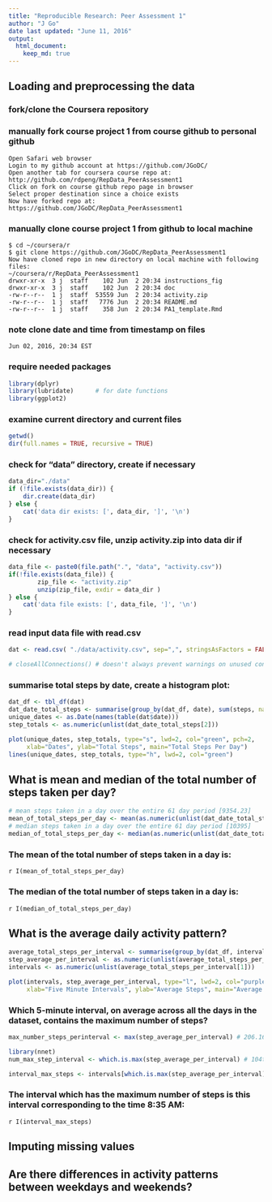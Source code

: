 ```yaml
---
title: "Reproducible Research: Peer Assessment 1"
author: "J Go"
date last updated: "June 11, 2016"
output: 
  html_document:
    keep_md: true
---
```


## Loading and preprocessing the data
### fork/clone the Coursera repository
### manually fork course project 1 from course github to personal github
```
Open Safari web browser
Login to my github account at https://github.com/JGoDC/
Open another tab for coursera course repo at:
http://github.com/rdpeng/RepData_PeerAssessment1
Click on fork on course github repo page in browser
Select proper destination since a choice exists
Now have forked repo at:
https://github.com/JGoDC/RepData_PeerAssessment1
```
### manually clone course project 1 from github to local machine
```
$ cd ~/coursera/r
$ git clone https://github.com/JGoDC/RepData_PeerAssessment1
Now have cloned repo in new directory on local machine with following files:
~/coursera/r/RepData_PeerAssessment1
drwxr-xr-x  3 j  staff    102 Jun  2 20:34 instructions_fig
drwxr-xr-x  3 j  staff    102 Jun  2 20:34 doc
-rw-r--r--  1 j  staff  53559 Jun  2 20:34 activity.zip
-rw-r--r--  1 j  staff   7776 Jun  2 20:34 README.md
-rw-r--r--  1 j  staff    358 Jun  2 20:34 PA1_template.Rmd
```
### note clone date and time from timestamp on files
```
Jun 02, 2016, 20:34 EST
```
### require needed packages
```r
library(dplyr)
library(lubridate)      # for date functions
library(ggplot2)
```

### examine current directory and current files
```r
getwd()
dir(full.names = TRUE, recursive = TRUE)
```
### check for "data" directory, create if necessary
```r
data_dir="./data"
if (!file.exists(data_dir)) {
    dir.create(data_dir)
} else {
    cat('data dir exists: [', data_dir, ']', '\n')
}
```

### check for activity.csv file, unzip activity.zip into data dir if necessary
```r
data_file <- paste0(file.path(".", "data", "activity.csv"))
if(!file.exists(data_file)) {
        zip_file <- "activity.zip"
        unzip(zip_file, exdir = data_dir )
} else {
    cat('data file exists: [', data_file, ']', '\n')
}
```

### read input data file with read.csv
```r
dat <- read.csv( "./data/activity.csv", sep=",", stringsAsFactors = FALSE )

# closeAllConnections()	# doesn't always prevent warnings on unused connections

```

### summarise total steps by date, create a histogram plot:
```r
dat_df <- tbl_df(dat)
dat_date_total_steps <- summarise(group_by(dat_df, date), sum(steps, na.rm = T))
unique_dates <- as.Date(names(table(dat$date)))
step_totals <- as.numeric(unlist(dat_date_total_steps[2]))

plot(unique_dates, step_totals, type="s", lwd=2, col="green", pch=2, 
     xlab="Dates", ylab="Total Steps", main="Total Steps Per Day")
lines(unique_dates, step_totals, type="h", lwd=2, col="green")
```

## What is mean and median of the total number of steps taken per day?
```r
# mean steps taken in a day over the entire 61 day period [9354.23]
mean_of_total_steps_per_day <- mean(as.numeric(unlist(dat_date_total_steps[,2])))
# median steps taken in a day over the entire 61 day period [10395]
median_of_total_steps_per_day <- median(as.numeric(unlist(dat_date_total_steps[,2])))
```

### The mean of the total number of steps taken in a day is:
`r I(mean_of_total_steps_per_day)`

### The median of the total number of steps taken in a day is: 
`r I(median_of_total_steps_per_day)`

## What is the average daily activity pattern?
```r
average_total_steps_per_interval <- summarise(group_by(dat_df, interval), mean(steps, na.rm = T))
step_average_per_interval <- as.numeric(unlist(average_total_steps_per_interval[2]))
intervals <- as.numeric(unlist(average_total_steps_per_interval[1]))

plot(intervals, step_average_per_interval, type="l", lwd=2, col="purple", pch=2,
     xlab="Five Minute Intervals", ylab="Average Steps", main="Average Steps Per Interval")
```

### Which 5-minute interval, on average across all the days in the dataset, contains the maximum number of steps?

```r
max_number_steps_perinterval <- max(step_average_per_interval) # 206.1698

library(nnet)
num_max_step_interval <- which.is.max(step_average_per_interval) # 104th interval has max value

interval_max_steps <- intervals[which.is.max(step_average_per_interval)]    # corresponds to 835 ie 08:35 AM
```

### The interval which has the maximum number of steps is this interval corresponding to the time 8:35 AM: 
`r I(interval_max_steps)`

## Imputing missing values



## Are there differences in activity patterns between weekdays and weekends?
